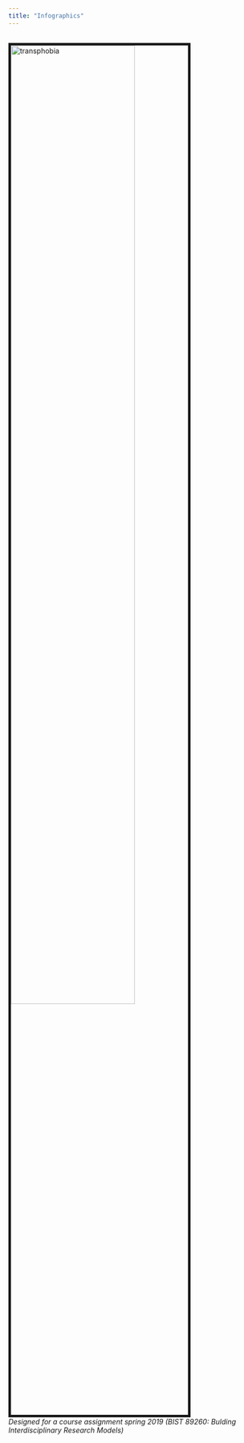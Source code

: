 ```yaml
---
title: "Infographics"
---
```

<br><img src="images/transphobia_curriculum.png" alt="transphobia" style="width:70%; border:5px solid"><br>
_Designed for a course assignment spring 2019 (BIST 89260: Bulding Interdisciplinary Research Models)_